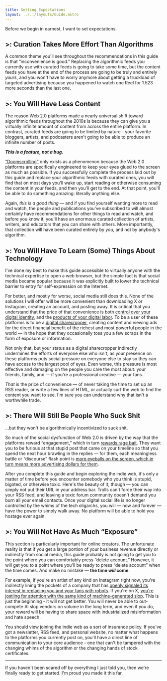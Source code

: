 ```yaml
---
title: Setting Expectations
layout: ../../layouts/Guide.astro
---
```


Before we begin in earnest, I want to set expectations.

## >: Curation Takes More Effort Than Algorithms

A common theme you'll see throughout the recommendations in this guide is that “inconvenience is good.” Replacing the <Buzzword definition="Content feeds generated by machine learning algorithms (e.g. TikTok's For You page, X's Home Feed, etc.) instead of manual curation.">algorithmic feeds</Buzzword> you currently use with <Buzzword definition="Content feeds created by manually and intentionally subscribing to different people, publications, and websites.">curated feeds</Buzzword> is going to take some time, but the content feeds you have at the end of the process are going to be truly and entirely *yours*, and you won't have to worry anymore about getting a truckload of targeted advertising because you happened to watch one Reel for 1.523 more seconds than the last one.

## >: You Will Have Less Content

The reason Web 2.0 platforms made a nearly universal shift toward algorithmic feeds throughout the 2010s is because they can give you a virtually infinite amount of content from across the entire platform. In contrast, curated feeds are going to be limited by nature - your favorite bloggers, artists, and podcasters aren't going to be able to produce an infinite number of posts.

***This is a feature, not a bug.***

[“Doomscrolling”](https://en.wikipedia.org/wiki/Doomscrolling) only exists as a phenomenon because the Web 2.0 platforms are specifically engineered to keep your eyes glued to the screen as much as possible. If you successfully complete the process laid out by this guide and replace your algorithmic feeds with curated ones, you will find that on most days you'll wake up, start reading or otherwise consuming the content in your feeds, and then you'll get to the end. At that point, you'll be able to do something amazing: literally anything else.

Again, *this is a good thing* — and if you find yourself wanting more to read and watch, the people and publications you've subscribed to will almost certainly have recommendations for other things to read and watch, and before you know it, you'll have an enormous curated collection of artists, writers, and educators that you can share with others. More importantly, that collection will have been curated entirely by *you*, and not by anybody's algorithm.

## >: You Will Have To Learn (Some) Things About Technology

I've done my best to make this guide accessible to virtually anyone with the technical expertise to open a web browser, but the simple fact is that social media became popular because it was explicitly built to lower the technical barrier to entry for self-expression on the Internet.

For better, and mostly for worse, social media still does this. None of the solutions I will offer will be more convenient than downloading X or Instagram, creating an account, and posting away. It is critical that you understand that the price of that convenience is both [control over your digital identity](https://www.forbes.com/sites/kalevleetaru/2018/12/15/what-does-it-mean-for-social-media-platforms-to-sell-our-data/), and the [products of your digital labor](https://www.404media.co/xs-objection-to-the-onion-buying-infowars-is-a-reminder-you-do-not-own-your-social-media-accounts/). To be a user of these platforms is to be a [digital sharecropper](https://www.roughtype.com/?p=634), creating content and viewing ads for the direct financial benefit of the richest and most powerful people in the world — in the hope that they occasionally toss you a few scraps in the form of exposure or information.

Not only that, but your status as a digital sharecropper indirectly undermines the efforts of everyone else who isn't, as your presence on these platforms puts social pressure on everyone else to stay so they can have access to the largest pool of eyes. Even worse, this pressure is most effective and damaging on the people you care the most about: your friends, family, and — if you're a professional creative — your fans.

*That* is the price of convenience — of never taking the time to set up an RSS reader, or write a few lines of HTML, or actually surf the web to find the content you want to see. I'm sure you can understand why that isn't a worthwhile trade.

## >: There Will Still Be People Who Suck Shit
…but they won't be algorithmically incentivized to suck shit.

So much of the social dysfunction of Web 2.0 is driven by the way that the platforms reward “engagement,” which in turn [rewards rage bait](https://www.bbc.com/news/articles/c4gp555xy5ro). They want you to be furious at that stupid post that came on your timeline so that you spend the next hour brawling in the replies — for them, each meaningless battle or “discourse” flash point is [more eyeballs on the screen, which in turn means more advertising dollars for them](https://www.npr.org/2022/09/06/1121343898/social-media-can-inflame-your-emotions-and-its-a-byproduct-of-its-design).

After you complete this guide and begin exploring the indie web, it's only a matter of time before you encounter somebody who you think is stupid, bigoted, or otherwise toxic. Here's the beauty of it, though — you can simply not put their URL in your address bar. Trolls can't force their way into your RSS feed, and leaving a toxic forum community doesn't demand you burn all your email contacts. Once your digital social life is no longer controlled by the whims of the tech oligarchs, you will — now and forever — have the power to simply walk away. No platform will be able to hold you hostage ever again.  

## >: You Will Not Have As Much “Exposure”
This section is particularly important for online creators. The unfortunate reality is that if you get a large portion of your business revenue directly or indirectly from social media, this guide probably is not going to get you to the point where you can comfortably press “delete account.” However, it will get you to a point where you'll be ready to press “delete account” when the time comes. And make no mistake — **the time *will* come**.

For example, if you're an artist of any kind on Instagram right now, you're indirectly lining the pockets of a company that has [openly signaled its interest in replacing you and your fans with robots](https://www.404media.co/metas-ai-profiles-are-indistinguishable-from-terrible-spam-that-took-over-facebook/). If you're on X, [you're jostling for attention with the same kind of machine-generated slop](https://www.404media.co/hollywood-sign-burning-ai-images-la-wildfire/). This is just the beginning - it will not get better. You will never be able to out-compete AI slop vendors on volume in the long term, and even if you do, your reward will be having to share space with industrialized misinformation and hate speech. 

You should view joining the indie web as a sort of insurance policy. If you've got a newsletter, RSS feed, and personal website, no matter what happens to the platforms you currently post on, you'll have a direct line of communication to your core audience - one that can't be tampered with the changing whims of the algorithm or the changing hands of stock certificates.

---

If you haven't been scared off by everything I just told you, then we're finally ready to get started. I'm proud you made it this far.

<GuidePrevNext />